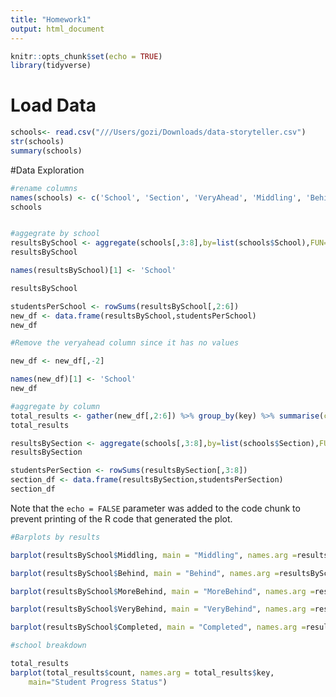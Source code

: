 ```yaml
---
title: "Homework1"
output: html_document
---
```


```r
knitr::opts_chunk$set(echo = TRUE)
library(tidyverse)
```



# Load Data
```r
schools<- read.csv("///Users/gozi/Downloads/data-storyteller.csv")
str(schools)
summary(schools)

```


#Data Exploration

```r
#rename columns 
names(schools) <- c('School', 'Section', 'VeryAhead', 'Middling', 'Behind', 'MoreBehind','VeryBehind', 'Completed')
schools


#aggegrate by school
resultsBySchool <- aggregate(schools[,3:8],by=list(schools$School),FUN=sum)
resultsBySchool

names(resultsBySchool)[1] <- 'School'

resultsBySchool

studentsPerSchool <- rowSums(resultsBySchool[,2:6])
new_df <- data.frame(resultsBySchool,studentsPerSchool)
new_df

#Remove the veryahead column since it has no values 

new_df <- new_df[,-2]

names(new_df)[1] <- 'School'
new_df

#aggregate by column 
total_results <- gather(new_df[,2:6]) %>% group_by(key) %>% summarise(count=sum(value))
total_results 

resultsBySection <- aggregate(schools[,3:8],by=list(schools$Section),FUN=sum)
resultsBySection

studentsPerSection <- rowSums(resultsBySection[,3:8])
section_df <- data.frame(resultsBySection,studentsPerSection)
section_df
```

Note that the `echo = FALSE` parameter was added to the code chunk to prevent printing of the R code that generated the plot.

```r
#Barplots by results 

barplot(resultsBySchool$Middling, main = "Middling", names.arg =resultsBySchool$School )

barplot(resultsBySchool$Behind, main = "Behind", names.arg =resultsBySchool$School )

barplot(resultsBySchool$MoreBehind, main = "MoreBehind", names.arg =resultsBySchool$School )

barplot(resultsBySchool$VeryBehind, main = "VeryBehind", names.arg =resultsBySchool$School )

barplot(resultsBySchool$Completed, main = "Completed", names.arg =resultsBySchool$School )

```
```r
#school breakdown

total_results
barplot(total_results$count, names.arg = total_results$key, 
    main="Student Progress Status")




```
